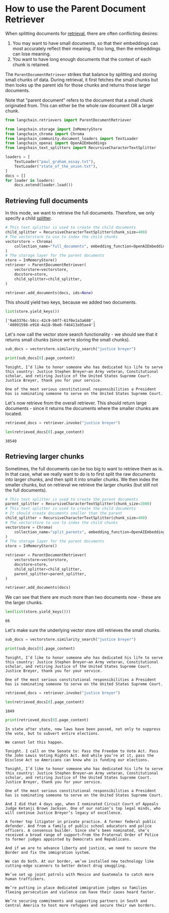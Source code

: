 # How to use the Parent Document Retriever

When splitting documents for [retrieval](/oss/python/concepts/retrieval/), there are often conflicting desires:

1. You may want to have small documents, so that their embeddings can most
    accurately reflect their meaning. If too long, then the embeddings can
    lose meaning.
2. You want to have long enough documents that the context of each chunk is
    retained.

The `ParentDocumentRetriever` strikes that balance by splitting and storing
small chunks of data. During retrieval, it first fetches the small chunks
but then looks up the parent ids for those chunks and returns those larger
documents.

Note that "parent document" refers to the document that a small chunk
originated from. This can either be the whole raw document OR a larger
chunk.


```python
from langchain.retrievers import ParentDocumentRetriever
```


```python
from langchain.storage import InMemoryStore
from langchain_chroma import Chroma
from langchain_community.document_loaders import TextLoader
from langchain_openai import OpenAIEmbeddings
from langchain_text_splitters import RecursiveCharacterTextSplitter
```


```python
loaders = [
    TextLoader("paul_graham_essay.txt"),
    TextLoader("state_of_the_union.txt"),
]
docs = []
for loader in loaders:
    docs.extend(loader.load())
```

## Retrieving full documents

In this mode, we want to retrieve the full documents. Therefore, we only specify a child [splitter](/oss/python/concepts/text_splitters/).


```python
# This text splitter is used to create the child documents
child_splitter = RecursiveCharacterTextSplitter(chunk_size=400)
# The vectorstore to use to index the child chunks
vectorstore = Chroma(
    collection_name="full_documents", embedding_function=OpenAIEmbeddings()
)
# The storage layer for the parent documents
store = InMemoryStore()
retriever = ParentDocumentRetriever(
    vectorstore=vectorstore,
    docstore=store,
    child_splitter=child_splitter,
)
```


```python
retriever.add_documents(docs, ids=None)
```

This should yield two keys, because we added two documents.


```python
list(store.yield_keys())
```



```output
['9a63376c-58cc-42c9-b0f7-61f0e1a3a688',
 '40091598-e918-4a18-9be0-f46413a95ae4']
```


Let's now call the vector store search functionality - we should see that it returns small chunks (since we're storing the small chunks).


```python
sub_docs = vectorstore.similarity_search("justice breyer")
```


```python
print(sub_docs[0].page_content)
```
```output
Tonight, I’d like to honor someone who has dedicated his life to serve this country: Justice Stephen Breyer—an Army veteran, Constitutional scholar, and retiring Justice of the United States Supreme Court. Justice Breyer, thank you for your service. 

One of the most serious constitutional responsibilities a President has is nominating someone to serve on the United States Supreme Court.
```
Let's now retrieve from the overall retriever. This should return large documents - since it returns the documents where the smaller chunks are located.


```python
retrieved_docs = retriever.invoke("justice breyer")
```


```python
len(retrieved_docs[0].page_content)
```



```output
38540
```


## Retrieving larger chunks

Sometimes, the full documents can be too big to want to retrieve them as is. In that case, what we really want to do is to first split the raw documents into larger chunks, and then split it into smaller chunks. We then index the smaller chunks, but on retrieval we retrieve the larger chunks (but still not the full documents).


```python
# This text splitter is used to create the parent documents
parent_splitter = RecursiveCharacterTextSplitter(chunk_size=2000)
# This text splitter is used to create the child documents
# It should create documents smaller than the parent
child_splitter = RecursiveCharacterTextSplitter(chunk_size=400)
# The vectorstore to use to index the child chunks
vectorstore = Chroma(
    collection_name="split_parents", embedding_function=OpenAIEmbeddings()
)
# The storage layer for the parent documents
store = InMemoryStore()
```


```python
retriever = ParentDocumentRetriever(
    vectorstore=vectorstore,
    docstore=store,
    child_splitter=child_splitter,
    parent_splitter=parent_splitter,
)
```


```python
retriever.add_documents(docs)
```

We can see that there are much more than two documents now - these are the larger chunks.


```python
len(list(store.yield_keys()))
```



```output
66
```


Let's make sure the underlying vector store still retrieves the small chunks.


```python
sub_docs = vectorstore.similarity_search("justice breyer")
```


```python
print(sub_docs[0].page_content)
```
```output
Tonight, I’d like to honor someone who has dedicated his life to serve this country: Justice Stephen Breyer—an Army veteran, Constitutional scholar, and retiring Justice of the United States Supreme Court. Justice Breyer, thank you for your service. 

One of the most serious constitutional responsibilities a President has is nominating someone to serve on the United States Supreme Court.
```

```python
retrieved_docs = retriever.invoke("justice breyer")
```


```python
len(retrieved_docs[0].page_content)
```



```output
1849
```



```python
print(retrieved_docs[0].page_content)
```
```output
In state after state, new laws have been passed, not only to suppress the vote, but to subvert entire elections. 

We cannot let this happen. 

Tonight. I call on the Senate to: Pass the Freedom to Vote Act. Pass the John Lewis Voting Rights Act. And while you’re at it, pass the Disclose Act so Americans can know who is funding our elections. 

Tonight, I’d like to honor someone who has dedicated his life to serve this country: Justice Stephen Breyer—an Army veteran, Constitutional scholar, and retiring Justice of the United States Supreme Court. Justice Breyer, thank you for your service. 

One of the most serious constitutional responsibilities a President has is nominating someone to serve on the United States Supreme Court. 

And I did that 4 days ago, when I nominated Circuit Court of Appeals Judge Ketanji Brown Jackson. One of our nation’s top legal minds, who will continue Justice Breyer’s legacy of excellence. 

A former top litigator in private practice. A former federal public defender. And from a family of public school educators and police officers. A consensus builder. Since she’s been nominated, she’s received a broad range of support—from the Fraternal Order of Police to former judges appointed by Democrats and Republicans. 

And if we are to advance liberty and justice, we need to secure the Border and fix the immigration system. 

We can do both. At our border, we’ve installed new technology like cutting-edge scanners to better detect drug smuggling.  

We’ve set up joint patrols with Mexico and Guatemala to catch more human traffickers.  

We’re putting in place dedicated immigration judges so families fleeing persecution and violence can have their cases heard faster. 

We’re securing commitments and supporting partners in South and Central America to host more refugees and secure their own borders.
```
